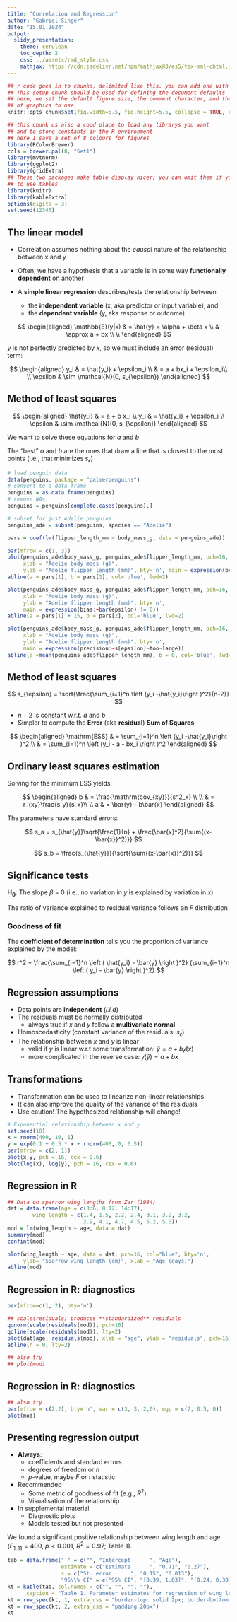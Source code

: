 ```yaml
---
title: "Correlation and Regression"
author: "Gabriel Singer"
date: "15.01.2024"
output:
  slidy_presentation:
    theme: cerulean
    toc_depth: 2
    css: ../assets/rmd_style.css
    mathjax: https://cdn.jsdelivr.net/npm/mathjax@3/es5/tex-mml-chtml.js
---
```



```r
## r code goes in to chunks, delimited like this. you can add one with the "Insert" menu
## This setup chunk should be used for defining the document defaults
## here, we set the default figure size, the comment character, and the type
## of graphics to use
knitr::opts_chunk$set(fig.width=5.5, fig.height=5.5, collapse = TRUE, comment = "##", dev="png", error=TRUE)

## this chunk us also a cood place to load any librarys you want
## and to store constants in the R environment
## here I save a set of 8 colours for figures
library(RColorBrewer)
cols = brewer.pal(8, "Set1")
library(mvtnorm)
library(ggplot2)
library(gridExtra)
## These two packages make table display nicer; you can omit them if you don't want
## to use tables
library(knitr)
library(kableExtra)
options(digits = 3)
set.seed(12345)
```







## The linear model

* Correlation assumes nothing about the *causal* nature of the relationship between x and y
* Often, we have a hypothesis that a variable is in some way **functionally dependent** on another

* A **simple linear regression** describes/tests the relationship between
   - the **independent variable** (x, aka predictor or input variable), and
   - the **dependent variable** (y, aka response or outcome)


$$
\begin{aligned}
\mathbb{E}(y|x) & = \hat{y} = \alpha + \beta x \\
 & \approx a + bx \\ \\
\end{aligned}
$$

$y$ is not perfectly predicted by $x$, so we must include an error (residual) term:

$$
\begin{aligned}
y_i & = \hat{y_i} + \epsilon_i  \\ 
& = a + bx_i + \epsilon_i\\ \\
\epsilon & \sim \mathcal{N}(0, s_{\epsilon})
\end{aligned}
$$

## Method of least squares

$$
\begin{aligned}
\hat{y_i} & = a + b x_i \\
y_i & = \hat{y_i} + \epsilon_i  \\ 
\epsilon & \sim \mathcal{N}(0, s_{\epsilon})
\end{aligned}
$$

We want to solve these equations for $a$ and $b$

The "best" $a$ and $b$ are the ones that draw a line that is closest to the most points (i.e., that minimizes $s_{\epsilon}$)

```r
# load penguin data
data(penguins, package = "palmerpenguins")
# convert to a data frame
penguins = as.data.frame(penguins)
# remove NAs
penguins = penguins[complete.cases(penguins),]

# subset for just Adelie penguins
penguins_ade = subset(penguins, species == "Adelie")

pars = coef(lm(flipper_length_mm ~ body_mass_g, data = penguins_ade))

par(mfrow = c(1, 3))
plot(penguins_ade$body_mass_g, penguins_ade$flipper_length_mm, pch=16, 
     xlab = "Adelie body mass (g)", 
     ylab = "Adelie flipper length (mm)", bty='n', main = expression(best~line))
abline(a = pars[1], b = pars[2], col='blue', lwd=2)

plot(penguins_ade$body_mass_g, penguins_ade$flipper_length_mm, pch=16, 
     xlab = "Adelie body mass (g)", 
     ylab = "Adelie flipper length (mm)", bty='n', 
     main = expression(bias:~bar(epsilon) != 0))
abline(a = pars[1] + 15, b = pars[2], col='blue', lwd=2)

plot(penguins_ade$body_mass_g, penguins_ade$flipper_length_mm, pch=16, 
     xlab = "Adelie body mass (g)", 
     ylab = "Adelie flipper length (mm)", bty='n', 
     main = expression(precision:~s[epsilon]~too~large))
abline(a =mean(penguins_ade$flipper_length_mm), b = 0, col='blue', lwd=2)

```


## Method of least squares

$$
s_{\epsilon} = \sqrt{\frac{\sum_{i=1}^n \left (y_i -\hat{y_i}\right )^2}{n-2}}
$$

* $n-2$ is constant w.r.t. $a$ and $b$
* Simpler to compute the **Error** (aka **residual**) **Sum of Squares**:

$$
\begin{aligned}
\mathrm{ESS} & = \sum_{i=1}^n \left (y_i -\hat{y_i}\right )^2 \\
& = \sum_{i=1}^n \left (y_i - a - bx_i \right )^2
\end{aligned}
$$

## Ordinary least squares estimation

Solving for the minimum ESS yields:

$$
\begin{aligned}
b & = \frac{\mathrm{cov_{xy}}}{s^2_x} \\ \\
  & = r_{xy}\frac{s_y}{s_x}\\ \\
a & = \bar{y} - b\bar{x}
\end{aligned}
$$

The parameters have standard errors:

$$
s_a = s_{\hat{y}}\sqrt{\frac{1}{n} + \frac{\bar{x}^2}{\sum{(x-\bar{x}}^2)}}
$$

$$
s_b = \frac{s_{\hat{y}}}{\sqrt{\sum{(x-\bar{x}}^2)}}
$$

## Significance tests

$\mathbf{H_0}$: The slope $\beta$ = 0 (i.e., no variation in $y$ is explained by variation in $x$)

The ratio of variance explained to residual variance follows an $F$ distribution



\begin{aligned}
F & = \frac{MS_{model}}{MS_{err}} \\

MS_{model} & = \sum_{i=1}^n \left ( \hat{y}_i - \bar{y}\right)^2 \\
MS_{err} & = \frac{\sum_{i=1}^n \left ( y_i - \hat{y}_i \right)^2}{n-1}
\end{aligned}

### Goodness of fit

The **coefficient of determination** tells you the proportion of variance explained by the model:

$$
r^2 = \frac{\sum_{i=1}^n \left ( \hat{y_i} - \bar{y} \right )^2}
{\sum_{i=1}^n \left ( y_i - \bar{y} \right )^2}
$$


## Regression assumptions
* Data points are **independent** (*i.i.d*)
* The residuals must be normally distributed 
    - always true if $x$ and $y$ follow a **multivariate normal**
* Homoscedasticity (constant variance of the residuals: $s_{\epsilon}$)
* The relationship between $x$ and $y$ is linear
   - valid if $y$ is linear w.r.t some transformation: $\hat{y} = a + b\mathcal{f}(x)$
   - more complicated in the reverse case: $\mathcal{f}(\hat{y}) = a + bx$




## Transformations

<div class="left lt">
* Transformation can be used to linearize non-linear relationships
* It can also improve the quality of the variance of the residuals
* Use caution! The hypothesized relationship will change!

</div>
<div class="right rt">
```r
# Exponential relationship between x and y
set.seed(10)
x = rnorm(400, 10, 1)
y = exp(0.1 + 0.5 * x + rnorm(400, 0, 0.5))
par(mfrow = c(2, 1))
plot(x,y, pch = 16, cex = 0.6)
plot(log(x), log(y), pch = 16, cex = 0.6)

```
</div>

## Regression in R

<div class="left lt">

```r
## Data on sparrow wing lengths from Zar (1984)
dat = data.frame(age = c(3:6, 8:12, 14:17), 
        wing_length = c(1.4, 1.5, 2.2, 2.4, 3.1, 3.2, 3.2, 
        				3.9, 4.1, 4.7, 4.5, 5.2, 5.0))
mod = lm(wing_length ~ age, data = dat)
summary(mod)
confint(mod)

```
</div>

<div class="left lt">
```r
plot(wing_length ~ age, data = dat, pch=16, col="blue", bty='n',
     ylab= "Sparrow wing length (cm)", xlab = "Age (days)")
abline(mod)
```
</div>

## Regression in R: diagnostics

```r
par(mfrow=c(1, 2), bty='n')

## scale(residuals) produces **standardized** residuals
qqnorm(scale(residuals(mod)), pch=16)
qqline(scale(residuals(mod)), lty=2)
plot(dat$age, residuals(mod), xlab = "age", ylab = "residuals", pch=16)
abline(h = 0, lty=2)

## also try
## plot(mod)
```


## Regression in R: diagnostics

```r
## also try
par(mfrow = c(2,2), bty='n', mar = c(3, 3, 2,0), mgp = c(2, 0.5, 0))
plot(mod)
```

## Presenting regression output

<div class="left lt">
* **Always**:
  - coefficients and standard errors
  - degrees of freedom or $n$
  - $p$-value, maybe $F$ or $t$ statistic
* Recommended
  - Some metric of goodness of fit (e.g., $R^2$)
  - Visualisation of the relationship
* In supplemental material
  - Diagnostic plots
  - Models tested but not presented

</div>

<div class="right rt">
We found a significant positive relationship between wing length and age ($F_{1,11} = 400$, $p < 0.001$, $R^2 = 0.97$; Table 1). <br/>

```r
tab = data.frame(" " = c("", "Intercept      ", "Age"), 
				 estimate = c("Estimate      ", "0.71", "0.27"), 
                 s = c("St. error      ", "0.15", "0.013"), 
				 "95\\% CI" = c("95% CI", "[0.39, 1.03]", "[0.24, 0.30]"))
kt = kable(tab, col.names = c("", "", "", ""),
      caption = "Table 1. Parameter estimates for regression of wing length on age")
kt = row_spec(kt, 1, extra_css = "border-top: solid 2px; border-bottom: solid 1px")
kt = row_spec(kt, 2, extra_css = "padding 20px")
kt
```

</div>

